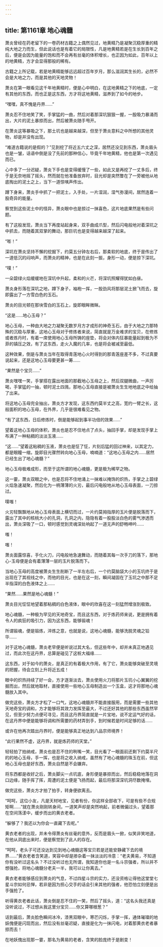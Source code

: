 ```yaml
---
---
---
```

title: 第1161章 地心魂髓
---



萧炎曾经在药老留下的一卷药材古籍之上偶然见过，地黄精乃是凝聚沉稳厚重的精纯大地之力而生，但此说话也是有着它的局限性，凡是地黄精若是在生长到百年之后，便是会因为能量的饱和而不会再有丝毫的体积增长，也正因为如此，百年以上的地黄精，方才会显得那般的稀有。

古籍之上所记载，若是地黄精能够远远超过百年岁月，那么滋润其生长的，必然不会是大地之力，而是其他的天地灵物！

萧炎在第一眼看见这千年地黄精时，便是心中明白，在这地黄精之下的地底，一定有其他的东西，而也正是这东西，方才将这地黄精，滋养到了如今的地步。

“嘿嘿，真不愧是丹界……”

萧炎忍不住地笑了笑，手掌猛的一曲，然后对着那深坑狠狠一握，一股吸力暴涌而出，大片的泥土暴掠而出，然后被萧炎随手甩开。

在萧炎这等暴吸之下，那土坑也是越来越深，但至于萧炎意料之中所想的其他灵物，却是并没有出现。

“难道古籍说的是假的？”见到挖了将近五六丈之深，居然还没见到东西，萧炎眉头也是一皱，话语中倒是没了先前的那种信心，毕竟千年地黄精，他也是第一次遇见而已。

心中多了一分迟疑，萧炎下手也是变得缓慢了一些，如此又是再挖了一丈多后，终于是无奈地摇了摇头，然而就在他准备放弃时，目光却是突然瞥在了一旁被他从地底掏出的泥土之上，当下一道惊咦声传出。

蹲下身来，萧炎手中抓了一把泥土，入手处，一片湿润，湿气弥漫间，居然连着一股奇异的能量。

察觉到这些泥土中的怪异，萧炎眼中也是掠过一抹喜色，这片地底果然是有些问题。

有了这般发现，萧炎当下再度站起身来，双手曲成爪型，然后闪电般地对着深坑之中抓去，而随着其双掌的舞动，那巨坑也是变得越来越深了起来。

“嘭！”

深坑在萧炎坚持不懈的挖掘下，约莫五分钟左右后，那柔软的地底，终于是传出了一道低沉的闷响声，而萧炎的精神，也是在此刻一振，身形一动，便是掠下深坑。

“噗！”

一朵碧绿火焰缓缓地在深坑中升起，柔和的火芒，将深坑照耀得犹如白昼。

萧炎身形落在深坑之地，蹲下身子，袖袍一挥，一股劲风将那层泥土掀飞而去，旋即露出了一方雪白色的玉石。

萧炎的目光顿在那块雪白的玉石上，旋即眼眸微眯。

“这是……地心玉母？”

地心玉母，一种由大地之力凝聚无数岁月方才成形的神奇玉石，由于大地之力那特殊的沉稳与厚重，这地心玉母对于修炼者来说，简直就是万金难求的宝贝，在修炼或者炼丹时，有着一席使用地心玉母所铸的座垫，将会对体内狂暴能量起到极为不菲的镇压之效，有了这东西，走火入魔的几率，也是将会被减至最低。

这种效果，倒是与萧炎当年在取得青莲地心火时得到的那青莲座差不多，不过真要说起来，还是这地心玉母要更甚一筹……

“果然是个宝贝……”

萧炎嘿嘿一笑，手掌搭在露出地面的那截地心玉母之上，然后双腿微曲，一声厉喝，手掌猛的一抽，顿时泥土四溅，那地心玉母直接是被萧炎生生地地底之中给抽了出来。

将这地心玉母完全抽出，萧炎方才发现，这东西约莫半丈之高，宽约一臂之长，这般面积的地心玉母，在外界，几乎是很难看见之物。

“有了这东西，日后修炼时，倒是能够起到事半功倍的效果……”

望着这地心玉母的体积，萧炎也是忍不住地点了点头，抽回手掌，却是发现手掌上布满了一种粘稠的淡淡玉液……

“这……”望着这粘稠的玉液，萧炎也是怔了怔，片刻后猛的回过神来，以其定力，都是眼瞳一缩，旋即目光骤然转向地心玉母，喃喃道：“这地心玉母之内……居然已经生出了地心魂髓？”

地心玉母极难成形，而至于这所谓的地心魂髓，更是极为稀罕之物。

这一霎，萧炎双眼之中，也是忍将不住地涌上一抹难以掩饰的炽热，手掌之上碧绿火焰急速凝聚，然后化为一柄薄薄的火刃，最后闪电般地从地心玉母表面，一刀掠过。

噗嗤！

火刃轻飘飘地从地心玉母表面上横切而过，一片约莫拇指厚的玉片便是脱落而下，露出了其中的核桃大小的孔洞，孔洞之内，隐隐有着一股股淡白色的雾气渗透而出，萧炎深吸了一口，顿时感觉到灵魂深处响起了一道无声的舒畅呻吟……

嗤！

嗤！

萧炎面露惊喜，手化火刀，闪电般地急速舞动，而随着其每一次手刀的落下，那地心-玉母便是会有着薄薄一层的玉片脱落而下。

当地心玉母的高度被萧炎生生削断了一半左右后，一个约莫脑袋大小的玉坑终于是出现在了其视线之中，而他的目光，也是在这一刻，瞬间凝固在了玉坑之中那不足半指深的白色液体之上……

“果然……果然是地心魂髓！”

萧炎目光怔怔地望着那粘稠的白色液体，眼中的欣喜在这一刻猛然增涨到极致。

地心魂髓，一种极为罕见的天地奇宝，而且这东西，对于炼药师来说，更是拥有着令人的疯狂的吸引力，因为这东西，能够锻魂！

所谓锻魂，便是锻炼，淬炼之意，也就是说，这地心魂髓，能够洗脱灵魂之铅华……

对于这地心魂髓，萧炎老早便是听说过其大名，但这些年中，却并未真正地遇见过，而此次在这丹界，总算是碰见了这桩大福缘……

这东西，对于如今的萧炎，是真正的有着极大作用，有了它，萧炎能够突破至灵境的把握，待会立刻上升将近五成！

眼中的炽热持续了好一会，方才逐渐淡去，萧炎使用火刀将那片玉坑小心翼翼的挖掘而出，然后就地取材，直接使用一些地心玉母制造出一个玉盒，这才将那地心魂髓放入其中。

做完这些，萧炎方才松了一口气，这地心魂髓并不能直接服用，而是需要一些其他天地奇宝的调和，方才能够将其效力发挥至最大，不过还好其他的那些东西虽然罕见，但至少努力点便可寻见，而且这丹界简直就是一片宝地，说不定运气好的话，在这丹界中便是能够将调和所需要的药材弄到手，到时候若是时间足够的话……

或许在他再次踏出丹界时，便是能够真正地达到八品宗师境界！

“此行果然不虚，这丹界，就是炼药师的天堂。”

轻轻拍了拍纳戒，萧炎也是忍不住的咧嘴一笑，目光看了一眼面前还剩下约莫半尺的的地心玉母，手一挥，也是将之收入纳戒，虽然有了地心魂髓的珠玉在前，但这地心玉母也是好东西，萧炎自然是不会嫌弃。

将东西都是收好之后，萧炎脚尖一点坑底，身形便是暴掠而出，然后稳稳地落在洞口边缘，随手挥了挥，周遭的泥土便是飞扬而起，最后将那深深坑洞尽数掩埋。

做完这些，萧炎方才拍了拍手，转身便欲离去。

“呵呵，这位小友，凡是天材地宝，见者有份，你这样全部收下，可是有些不合规矩啊……”就在萧炎刚刚转身间，一道笑声却是突然响起，前者微偏过头，望着那在空间荡漾中，缓步而出的黄衣老者。

“躲够了？我还以为你会一直藏下去呢。”

黄衣老者的出现，并未令得萧炎有丝毫的意外，反而是眉头一掀，似笑非笑地道，在他从洞底出来时，便是察觉到了此人的存在。

“呵呵，老头子可还没达到见到地心魂髓这等宝贝若是还能安静藏下去的境界……”黄衣老者含笑道，笑容中却是掺杂着一抹淡淡的冷意：“老夫黄易，不知道你有没听过这名头？不过没听过也无所谓，我知道你也是一名斗宗强者，所以并不想强抢，将地心魂髓分老夫一半，我可以让你离去。”

黄衣老者能够感应到萧炎的气息，不过四星斗宗的实力，还没资格让得他这堂堂七星斗宗如何忌惮，若非是因为担心交手的话会引来其他的强者，他恐怕立刻便是出手强抢了。

听得黄衣老者此话，萧炎倒是忍不住的一笑，然后了摇头，道：“这名头我还真是没听说过，不过想从我这里分宝贝……你又算哪根葱？”

话到最后，萧炎脸色瞬间冰冷，漆黑双眼中，寒芒闪烁，手掌一挥，通体璀璨的地妖傀便是闪现而出，然后没有丝毫迟疑，直接是化为一抹闪电，对着那黄衣老者暴掠而去！

在地妖傀出现那一霎，那名为黄易的老者，含笑的脸庞终于是剧变！